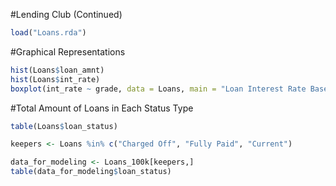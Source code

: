 #Lending Club (Continued)

```r
load("Loans.rda")
```

#Graphical Representations
```r
hist(Loans$loan_amnt)
hist(Loans$int_rate)
boxplot(int_rate ~ grade, data = Loans, main = "Loan Interest Rate Based on Loan Grade")
```

#Total Amount of Loans in Each Status Type
```r
table(Loans$loan_status)
```

```r
keepers <- Loans %in% c("Charged Off", "Fully Paid", "Current")
```

```r
data_for_modeling <- Loans_100k[keepers,]
table(data_for_modeling$loan_status)
```

